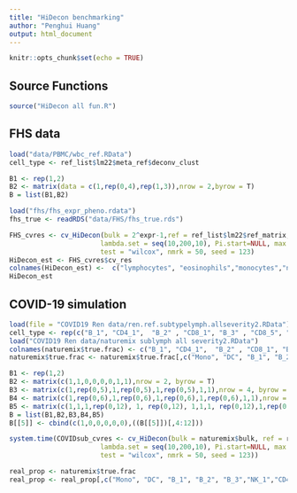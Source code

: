 ---
title: "HiDecon benchmarking"
author: "Penghui Huang"
output: html_document
---

```{r setup, include=FALSE}
knitr::opts_chunk$set(echo = TRUE)
```

## Source Functions

```{r}
source("HiDecon all fun.R")
```

## FHS data 

```{r}
load("data/PBMC/wbc_ref.RData")
cell_type <- ref_list$lm22$meta_ref$deconv_clust

B1 <- rep(1,2)
B2 <- matrix(data = c(1,rep(0,4),rep(1,3)),nrow = 2,byrow = T)
B = list(B1,B2)

load("fhs/fhs_expr_pheno.rdata")
fhs_true <- readRDS("data/FHS/fhs_true.rds")
```

```{r}
FHS_cvres <- cv_HiDecon(bulk = 2^expr-1,ref = ref_list$lm22$ref_matrix, B = B, cell_type = cell_type, type_order = c("lymphocytes", "eosinophils","monocytes","neutrophils"), 
                       lambda.set = seq(10,200,10), Pi.start=NULL, max.iter=1e4, tol=1e-6, 
                       test = "wilcox", nmrk = 50, seed = 123)
HiDecon_est <- FHS_cvres$cv_res
colnames(HiDecon_est) <-  c("lymphocytes", "eosinophils","monocytes","neutrophils")
HiDecon_est
```





## COVID-19 simulation

```{r}
load(file = "COVID19 Ren data/ren.ref.subtypelymph.allseverity2.RData")
cell_type <- rep(c("B_1", "CD4_1",  "B_2" , "CD8_1", "B_3" , "CD8_5", "CD8_7" , "NK_1", "Mono" ,"DC"),126)
load("COVID19 Ren data/naturemix sublymph all severity2.RData")
colnames(naturemix$true.frac) <- c("B_1", "CD4_1",  "B_2" , "CD8_1", "B_3" , "CD8_5", "CD8_7" , "NK_1", "Mono" ,"DC", "severity")
naturemix$true.frac <- naturemix$true.frac[,c("Mono", "DC", "B_1", "B_2", "B_3","NK_1","CD4_1", "CD8_1", "CD8_5", "CD8_7", "severity")]
```

```{r}
B1 <- rep(1,2)
B2 <- matrix(c(1,1,0,0,0,0,1,1),nrow = 2, byrow = T)
B3 <- matrix(c(1,rep(0,5),1,rep(0,5),1,rep(0,5),1,1),nrow = 4, byrow = T)
B4 <- matrix(c(1,rep(0,6),1,rep(0,6),1,rep(0,6),1,rep(0,6),1,1),nrow = 5, byrow = T)
B5 <- matrix(c(1,1,1,rep(0,12), 1, rep(0,12), 1,1,1, rep(0,12),1,rep(0,12),1,rep(0,12),1,1,1 ), nrow = 6, byrow=T)
B = list(B1,B2,B3,B4,B5)
B[[5]] <- cbind(c(1,0,0,0,0,0),((B[[5]])[,4:12])) 
```


```{r}
system.time(COVIDsub_cvres <- cv_HiDecon(bulk = naturemix$bulk, ref = ren.ref, B = B, cell_type = cell_type, type_order = c("Mono", "DC", "B_1", "B_2", "B_3","NK_1","CD4_1", "CD8_1", "CD8_5", "CD8_7"), 
                       lambda.set = seq(10,200,10), Pi.start=NULL, max.iter=1e4, tol=1e-6, 
                       test = "wilcox", nmrk = 50, seed = 123))
```

```{r}
real_prop <- naturemix$true.frac
real_prop <- real_prop[,c("Mono", "DC", "B_1", "B_2", "B_3","NK_1","CD4_1", "CD8_1", "CD8_5", "CD8_7")]
```